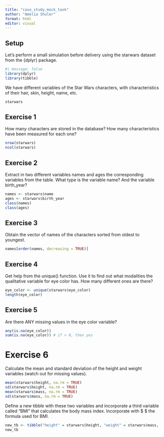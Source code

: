 ```yaml
---
title: "case_study_mock_task"
author: "Amelia Shuler"
format: html
editor: visual
---
```


## Setup

Let's perform a small simulation before delivery using the starwars dataset from the {dplyr} package.

```r
#| message: false
library(dplyr)
library(tibble)
```

We have different variables of the Star Wars characters, with characteristics of their hair, skin, height, name, etc.

```r
starwars
```

## Exercise 1

How many characters are stored in the database? How many characteristics have been measured for each one?

```r
nrow(starwars)
ncol(starwars)
```

## Exercise 2

Extract in two different variables names and ages the corresponding variables from the table. What type is the variable name? And the variable birth_year?

```r
names <- starwars$name
ages <- starwars$birth_year
class(names)
class(ages)
```

## Exercise 3

Obtain the vector of names of the characters sorted from oldest to youngest.

```r
names[order(names, decreasing = TRUE)]
```

## Exercise 4

Get help from the unique() function. Use it to find out what modalities the qualitative variable for eye color has. How many different ones are there?

```r
eye_color <- unique(starwars$eye_color)
length(eye_color)
```

## Exercise 5

Are there ANY missing values in the eye color variable?

```r
any(is.na(eye_color))
sum(is.na(eye_color)) # if > 0, then yes
```

# Exercise 6

Calculate the mean and standard deviation of the height and weight variables (watch out for missing values).

```r
mean(starwars$height, na.rm = TRUE)
sd(starwars$height, na.rm = TRUE)
mean(starwars$mass, na.rm = TRUE)
sd(starwars$mass, na.rm = TRUE)
```

Define a new tibble with these two variables and incorporate a third variable called “BMI” that calculates the body mass index. Incorporate with \$ \$ the formula used for BMI.

```r
new_tb <- tibble("height" = starwars$height, "weight" = starwars$mass, "BMI" = weight / (height/100^2))
new_tb
```

